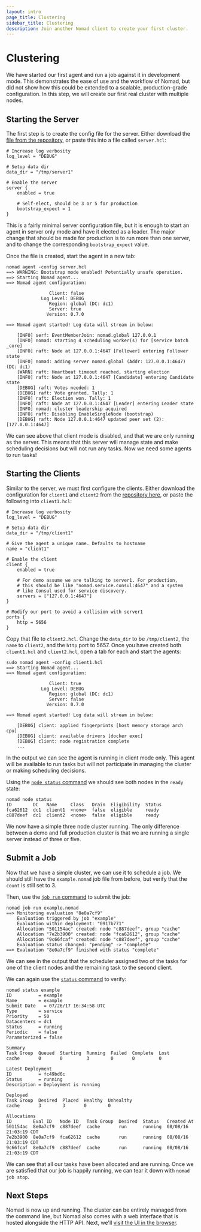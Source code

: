 ```yaml
---
layout: intro
page_title: Clustering
sidebar_title: Clustering
description: Join another Nomad client to create your first cluster.
---
```


# Clustering

We have started our first agent and run a job against it in development mode.
This demonstrates the ease of use and the workflow of Nomad, but did not show how
this could be extended to a scalable, production-grade configuration. In this step,
we will create our first real cluster with multiple nodes.

## Starting the Server

The first step is to create the config file for the server. Either download the
[file from the repository][server.hcl], or paste this into a file called
`server.hcl`:

```hcl
# Increase log verbosity
log_level = "DEBUG"

# Setup data dir
data_dir = "/tmp/server1"

# Enable the server
server {
    enabled = true

    # Self-elect, should be 3 or 5 for production
    bootstrap_expect = 1
}
```

This is a fairly minimal server configuration file, but it
is enough to start an agent in server only mode and have it
elected as a leader. The major change that should be made for
production is to run more than one server, and to change the
corresponding `bootstrap_expect` value.

Once the file is created, start the agent in a new tab:

```shell-session
nomad agent -config server.hcl
==> WARNING: Bootstrap mode enabled! Potentially unsafe operation.
==> Starting Nomad agent...
==> Nomad agent configuration:

                Client: false
             Log Level: DEBUG
                Region: global (DC: dc1)
                Server: true
               Version: 0.7.0

==> Nomad agent started! Log data will stream in below:

    [INFO] serf: EventMemberJoin: nomad.global 127.0.0.1
    [INFO] nomad: starting 4 scheduling worker(s) for [service batch _core]
    [INFO] raft: Node at 127.0.0.1:4647 [Follower] entering Follower state
    [INFO] nomad: adding server nomad.global (Addr: 127.0.0.1:4647) (DC: dc1)
    [WARN] raft: Heartbeat timeout reached, starting election
    [INFO] raft: Node at 127.0.0.1:4647 [Candidate] entering Candidate state
    [DEBUG] raft: Votes needed: 1
    [DEBUG] raft: Vote granted. Tally: 1
    [INFO] raft: Election won. Tally: 1
    [INFO] raft: Node at 127.0.0.1:4647 [Leader] entering Leader state
    [INFO] nomad: cluster leadership acquired
    [INFO] raft: Disabling EnableSingleNode (bootstrap)
    [DEBUG] raft: Node 127.0.0.1:4647 updated peer set (2): [127.0.0.1:4647]
```

We can see above that client mode is disabled, and that we are
only running as the server. This means that this server will manage
state and make scheduling decisions but will not run any tasks.
Now we need some agents to run tasks!

## Starting the Clients

Similar to the server, we must first configure the clients. Either download
the configuration for `client1` and `client2` from the
[repository here](https://github.com/hashicorp/nomad/tree/master/demo/vagrant), or
paste the following into `client1.hcl`:

```hcl
# Increase log verbosity
log_level = "DEBUG"

# Setup data dir
data_dir = "/tmp/client1"

# Give the agent a unique name. Defaults to hostname
name = "client1"

# Enable the client
client {
    enabled = true

    # For demo assume we are talking to server1. For production,
    # this should be like "nomad.service.consul:4647" and a system
    # like Consul used for service discovery.
    servers = ["127.0.0.1:4647"]
}

# Modify our port to avoid a collision with server1
ports {
    http = 5656
}
```

Copy that file to `client2.hcl`. Change the `data_dir` to be `/tmp/client2`,
the `name` to `client2`, and the `http` port to 5657. Once you have created
both `client1.hcl` and `client2.hcl`, open a tab for each and start the agents:

```shell-session
sudo nomad agent -config client1.hcl
==> Starting Nomad agent...
==> Nomad agent configuration:

                Client: true
             Log Level: DEBUG
                Region: global (DC: dc1)
                Server: false
               Version: 0.7.0

==> Nomad agent started! Log data will stream in below:

    [DEBUG] client: applied fingerprints [host memory storage arch cpu]
    [DEBUG] client: available drivers [docker exec]
    [DEBUG] client: node registration complete
    ...
```

In the output we can see the agent is running in client mode only.
This agent will be available to run tasks but will not participate
in managing the cluster or making scheduling decisions.

Using the [`node status` command](/docs/commands/node/status)
we should see both nodes in the `ready` state:

```shell-session
nomad node status
ID        DC   Name     Class   Drain  Eligibility  Status
fca62612  dc1  client1  <none>  false  eligible     ready
c887deef  dc1  client2  <none>  false  eligible     ready
```

We now have a simple three node cluster running. The only difference
between a demo and full production cluster is that we are running a
single server instead of three or five.

## Submit a Job

Now that we have a simple cluster, we can use it to schedule a job.
We should still have the `example.nomad` job file from before, but
verify that the `count` is still set to 3.

Then, use the [`job run` command](/docs/commands/job/run) to submit the job:

```shell-session
nomad job run example.nomad
==> Monitoring evaluation "8e0a7cf9"
    Evaluation triggered by job "example"
    Evaluation within deployment: "0917b771"
    Allocation "501154ac" created: node "c887deef", group "cache"
    Allocation "7e2b3900" created: node "fca62612", group "cache"
    Allocation "9c66fcaf" created: node "c887deef", group "cache"
    Evaluation status changed: "pending" -> "complete"
==> Evaluation "8e0a7cf9" finished with status "complete"
```

We can see in the output that the scheduler assigned two of the
tasks for one of the client nodes and the remaining task to the
second client.

We can again use the [`status` command](/docs/commands/status) to verify:

```shell-session
nomad status example
ID          = example
Name        = example
Submit Date   = 07/26/17 16:34:58 UTC
Type        = service
Priority    = 50
Datacenters = dc1
Status      = running
Periodic    = false
Parameterized = false

Summary
Task Group  Queued  Starting  Running  Failed  Complete  Lost
cache       0       0         3        0       0         0

Latest Deployment
ID          = fc49bd6c
Status      = running
Description = Deployment is running

Deployed
Task Group  Desired  Placed  Healthy  Unhealthy
cache       3        3       0        0

Allocations
ID        Eval ID   Node ID   Task Group  Desired  Status   Created At
501154ac  8e0a7cf9  c887deef  cache       run      running  08/08/16 21:03:19 CDT
7e2b3900  8e0a7cf9  fca62612  cache       run      running  08/08/16 21:03:19 CDT
9c66fcaf  8e0a7cf9  c887deef  cache       run      running  08/08/16 21:03:19 CDT
```

We can see that all our tasks have been allocated and are running.
Once we are satisfied that our job is happily running, we can tear
it down with `nomad job stop`.

## Next Steps

Nomad is now up and running. The cluster can be entirely managed from the command line,
but Nomad also comes with a web interface that is hosted alongside the HTTP API.
Next, we'll [visit the UI in the browser](/intro/getting-started/ui).

[server.hcl]: https://raw.githubusercontent.com/hashicorp/nomad/master/demo/vagrant/server.hcl
